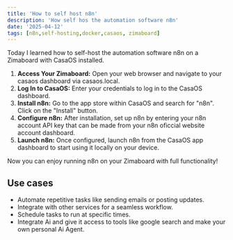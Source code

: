 ```yaml
---
title: 'How to self host n8n'
description: 'How self hos the automation software n8n'
date: '2025-04-12'
tags: [n8n,self-hosting,docker,casaos, zimaboard]
---
```


Today I learned how to self-host the automation software n8n on a Zimaboard with CasaOS installed.

1. **Access Your Zimaboard:** Open your web browser and navigate to your casaos dashboard via casaos.local.
2. **Log In to CasaOS:** Enter your credentials to log in to the CasaOS dashboard.
3. **Install n8n:** Go to the app store within CasaOS and search for "n8n". Click on the "Install" button.
4. **Configure n8n:** After installation, set up n8n by entering your n8n account API key that can be made from your n8n oficcial website account dashboard.
5. **Launch n8n:** Once configured, launch n8n from the CasaOS app dashboard to start using it locally on your device.

Now you can enjoy running n8n on your Zimaboard with full functionality!

## Use cases
- Automate repetitive tasks like sending emails or posting updates.
- Integrate with other services for a seamless workflow.
- Schedule tasks to run at specific times.
- Integrate Ai and give it access to tools like google search and make your own personal Ai Agent.